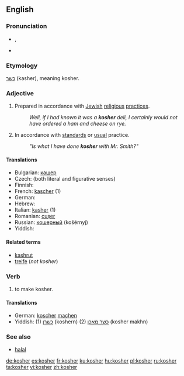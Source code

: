 {{wikipedia|Kashrut}}
==English==

===Pronunciation===
* {{IPA|/ˈkəʊʃ@(r)/}}, {{SAMPA|/"k@US@(r)/}}
* {{rhymes|əʊʃə(r)}}

===Etymology===
{{etyl|he}} [[כשר]] (kasher), meaning kosher.

===Adjective===
{{en-adj}}

# {{context|of food}} Prepared in accordance with [[Jewish]] [[religious]] [[practice]]s.
#: ''Well, if I had known it was a '''kosher''' deli, I certainly would not have ordered a ham and cheese on rye.''
# {{context|figurative|by extension}} In accordance with [[standard]]s or [[usual]] practice.
#: ''"Is what I have done '''kosher''' with Mr. Smith?"''

====Translations====
* Bulgarian: [[кашер]]
* Czech: {{t-|cs|košer}} (both literal and figurative senses)
* Finnish: {{t-|fi|kosher}}
* French: [[kascher]] (1)
* German: {{t+|de|koscher}}
* Hebrew: {{t+|he|כשר|tr=kasher|sc=Hebr}}
* Italian: [[kasher]] (1)
* Romanian: [[cuşer]]
* Russian: [[кошерный]] (košérnyj)
* Yiddish: {{t-|yi|כּשר|tr=kosher|sc=Hebr|xs=Yiddish}}

====Related terms====
* [[kashrut]]
* [[treife]] (''not kosher'')

===Verb===
{{en-verb}}

# {{transitive}} to make kosher.

====Translations====
* German: [[koscher]] [[machen]]
* Yiddish: (1) [[כשרן]] (koshern) (2) [[כשר מאכן]] (kosher makhn)

===See also===
* [[halal]]

[[de:kosher]]
[[es:kosher]]
[[fr:kosher]]
[[ku:kosher]]
[[hu:kosher]]
[[pl:kosher]]
[[ru:kosher]]
[[ta:kosher]]
[[vi:kosher]]
[[zh:kosher]]